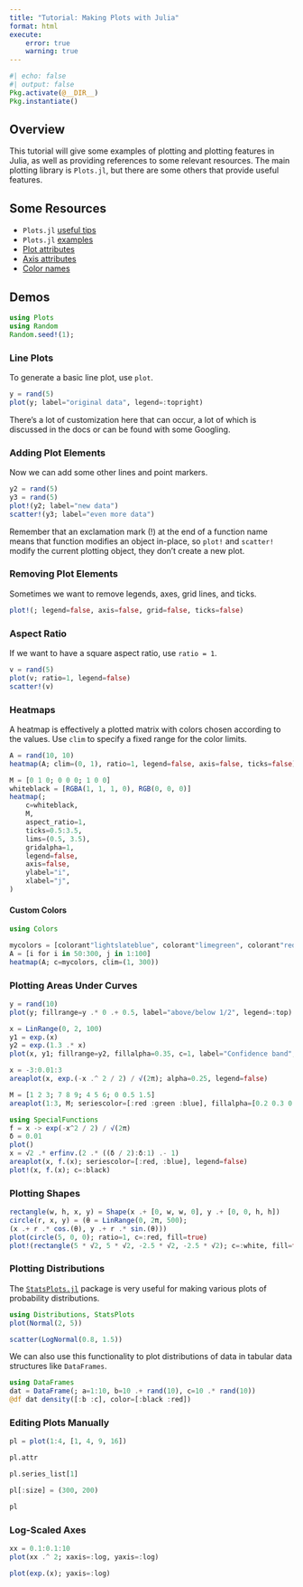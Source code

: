 ```yaml
---
title: "Tutorial: Making Plots with Julia"
format: html
execute:
    error: true
    warning: true
---
```



```julia
#| echo: false
#| output: false
Pkg.activate(@__DIR__)
Pkg.instantiate()
```

## Overview

This tutorial will give some examples of plotting and plotting features in Julia, as well as providing references to some relevant resources. The main plotting library is `Plots.jl`, but there are some others that provide useful features.

## Some Resources

* `Plots.jl` [useful tips](https://docs.juliaplots.org/latest/basics/#Useful-Tips)
* `Plots.jl` [examples](https://docs.juliaplots.org/latest/generated/gr/)
* [Plot attributes](http://docs.juliaplots.org/latest/generated/attributes_plot/)
* [Axis attributes](http://docs.juliaplots.org/latest/generated/attributes_axis/#Axis)
* [Color names](http://juliagraphics.github.io/Colors.jl/stable/namedcolors/)


## Demos

```julia
using Plots
using Random
Random.seed!(1);
```

### Line Plots
To generate a basic line plot, use `plot`.

```julia
y = rand(5)
plot(y; label="original data", legend=:topright)
```


There's a lot of customization here that can occur, a lot of which is discussed in the docs or can be found with some Googling.

### Adding Plot Elements

Now we can add some other lines and point markers.

```julia
y2 = rand(5)
y3 = rand(5)
plot!(y2; label="new data")
scatter!(y3; label="even more data")
```



Remember that an exclamation mark (!) at the end of a function name means that function modifies an object in-place, so `plot!` and `scatter!` modify the current plotting object, they don't create a new plot.

### Removing Plot Elements

Sometimes we want to remove legends, axes, grid lines, and ticks.

```julia
plot!(; legend=false, axis=false, grid=false, ticks=false)
```



### Aspect Ratio

If we want to have a square aspect ratio, use `ratio = 1`.

```julia
v = rand(5)
plot(v; ratio=1, legend=false)
scatter!(v)
```


### Heatmaps

A heatmap is effectively a plotted matrix with colors chosen according to the values. Use `clim` to specify a fixed range for the color limits.

```julia
A = rand(10, 10)
heatmap(A; clim=(0, 1), ratio=1, legend=false, axis=false, ticks=false)
```


```julia
M = [0 1 0; 0 0 0; 1 0 0]
whiteblack = [RGBA(1, 1, 1, 0), RGB(0, 0, 0)]
heatmap(;
    c=whiteblack,
    M,
    aspect_ratio=1,
    ticks=0.5:3.5,
    lims=(0.5, 3.5),
    gridalpha=1,
    legend=false,
    axis=false,
    ylabel="i",
    xlabel="j",
)
```



#### Custom Colors

```julia
using Colors

mycolors = [colorant"lightslateblue", colorant"limegreen", colorant"red"]
A = [i for i in 50:300, j in 1:100]
heatmap(A; c=mycolors, clim=(1, 300))
```



### Plotting Areas Under Curves

```julia
y = rand(10)
plot(y; fillrange=y .* 0 .+ 0.5, label="above/below 1/2", legend=:top)
```



```julia
x = LinRange(0, 2, 100)
y1 = exp.(x)
y2 = exp.(1.3 .* x)
plot(x, y1; fillrange=y2, fillalpha=0.35, c=1, label="Confidence band", legend=:topleft)
```



```julia
x = -3:0.01:3
areaplot(x, exp.(-x .^ 2 / 2) / √(2π); alpha=0.25, legend=false)
```



```julia
M = [1 2 3; 7 8 9; 4 5 6; 0 0.5 1.5]
areaplot(1:3, M; seriescolor=[:red :green :blue], fillalpha=[0.2 0.3 0.4])
```



```julia
using SpecialFunctions
f = x -> exp(-x^2 / 2) / √(2π)
δ = 0.01
plot()
x = √2 .* erfinv.(2 .* ((δ / 2):δ:1) .- 1)
areaplot(x, f.(x); seriescolor=[:red, :blue], legend=false)
plot!(x, f.(x); c=:black)
```


### Plotting Shapes

```julia
rectangle(w, h, x, y) = Shape(x .+ [0, w, w, 0], y .+ [0, 0, h, h])
circle(r, x, y) = (θ = LinRange(0, 2π, 500);
(x .+ r .* cos.(θ), y .+ r .* sin.(θ)))
plot(circle(5, 0, 0); ratio=1, c=:red, fill=true)
plot!(rectangle(5 * √2, 5 * √2, -2.5 * √2, -2.5 * √2); c=:white, fill=true, legend=false)
```



### Plotting Distributions

The [`StatsPlots.jl`](https://github.com/JuliaPlots/StatsPlots.jl/blob/master/README.md) package is very useful for making various plots of probability distributions.

```julia
using Distributions, StatsPlots
plot(Normal(2, 5))
```



```julia
scatter(LogNormal(0.8, 1.5))
```



We can also use this functionality to plot distributions of data in tabular data structures like `DataFrames`.

```julia
using DataFrames
dat = DataFrame(; a=1:10, b=10 .+ rand(10), c=10 .* rand(10))
@df dat density([:b :c], color=[:black :red])
```



### Editing Plots Manually

```julia
pl = plot(1:4, [1, 4, 9, 16])
```



```julia
pl.attr
```

```julia
pl.series_list[1]
```

```julia
pl[:size] = (300, 200)
```

```julia
pl
```



### Log-Scaled Axes

```julia
xx = 0.1:0.1:10
plot(xx .^ 2; xaxis=:log, yaxis=:log)
```



```julia
plot(exp.(x); yaxis=:log)
```

